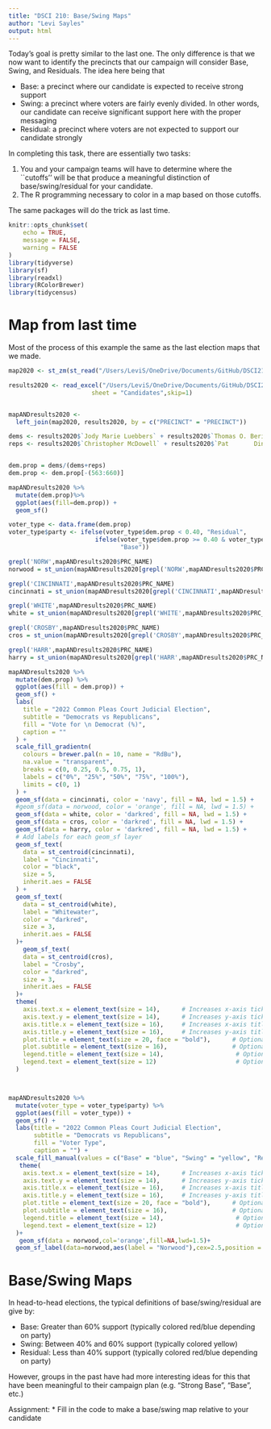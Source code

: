 ```yaml
---
title: "DSCI 210: Base/Swing Maps"
author: "Levi Sayles"
output: html
---
```


Today's goal is pretty similar to the last one. The only difference is that we now want to identify the precincts that our campaign will consider Base, Swing, and Residuals. The idea here being that

-   Base: a precinct where our candidate is expected to receive strong support
-   Swing: a precinct where voters are fairly evenly divided. In other words, our candidate can receive significant support here with the proper messaging
-   Residual: a precinct where voters are not expected to support our candidate strongly

In completing this task, there are essentially two tasks:

1.  You and your campaign teams will have to determine where the \`\`cutoffs'' will be that produce a meaningful distinction of base/swing/residual for your candidate.
2.  The R programming necessary to color in a map based on those cutoffs.

The same packages will do the trick as last time.

```r
knitr::opts_chunk$set(
	echo = TRUE,
	message = FALSE,
	warning = FALSE
)
library(tidyverse)
library(sf)
library(readxl)
library(RColorBrewer)
library(tidycensus)
```

# Map from last time

Most of the process of this example the same as the last election maps that we made.

```r
map2020 <- st_zm(st_read("/Users/LeviS/OneDrive/Documents/GitHub/DSCI210-f24/data/maps/precincts_2024.shp"))

results2020 <- read_excel("/Users/LeviS/OneDrive/Documents/GitHub/DSCI210-f24/data/election results/G22_Official_Canvass.xlsx", 
                       sheet = "Candidates",skip=1)


mapANDresults2020 <-
  left_join(map2020, results2020, by = c("PRECINCT" = "PRECINCT"))

dems <- results2020$`Jody Marie Luebbers` + results2020$`Thomas O. Beridon` + results2020$`Tom        Heekin` + results2020$`R. Bernard Mundy` + results2020$`Rickell Howard Smith` + results2020$`Anne B. Flottman` + results2020$`Manisha    Bansal     Kotian`
reps <- results2020$`Christopher McDowell` + results2020$`Pat       Dinkelacker` + results2020$`Charles J. Kubicki` + results2020$`Megan E. Shanahan` + results2020$`Stacey Simons DeGraffenreid` + results2020$`Jon H.         Sieve` + results2020$`Elizabeth Anne Sunderman`


dem.prop = dems/(dems+reps)
dem.prop <- dem.prop[-(563:660)]

mapANDresults2020 %>% 
  mutate(dem.prop)%>%
  ggplot(aes(fill=dem.prop)) +
  geom_sf()

voter_type <- data.frame(dem.prop)
voter_type$party <- ifelse(voter_type$dem.prop < 0.40, "Residual",
                        ifelse(voter_type$dem.prop >= 0.40 & voter_type$dem.prop < 0.60, "Swing",
                               "Base"))


```

```r
grepl('NORW',mapANDresults2020$PRC_NAME)
norwood = st_union(mapANDresults2020[grepl('NORW',mapANDresults2020$PRC_NAME),]) 

grepl('CINCINNATI',mapANDresults2020$PRC_NAME)
cincinnati = st_union(mapANDresults2020[grepl('CINCINNATI',mapANDresults2020$PRC_NAME),])

grepl('WHITE',mapANDresults2020$PRC_NAME)
white = st_union(mapANDresults2020[grepl('WHITE',mapANDresults2020$PRC_NAME),])

grepl('CROSBY',mapANDresults2020$PRC_NAME)
cros = st_union(mapANDresults2020[grepl('CROSBY',mapANDresults2020$PRC_NAME),])

grepl('HARR',mapANDresults2020$PRC_NAME)
harry = st_union(mapANDresults2020[grepl('HARR',mapANDresults2020$PRC_NAME),])

```


```r
mapANDresults2020 %>% 
  mutate(dem.prop) %>%
  ggplot(aes(fill = dem.prop)) +
  geom_sf() +
  labs(
    title = "2022 Common Pleas Court Judicial Election", 
    subtitle = "Democrats vs Republicans",
    fill = "Vote for \n Democrat (%)", 
    caption = ""
  ) +
  scale_fill_gradientn(
    colours = brewer.pal(n = 10, name = "RdBu"),
    na.value = "transparent",
    breaks = c(0, 0.25, 0.5, 0.75, 1),
    labels = c("0%", "25%", "50%", "75%", "100%"),
    limits = c(0, 1)
  ) +
  geom_sf(data = cincinnati, color = 'navy', fill = NA, lwd = 1.5) +
  #geom_sf(data = norwood, color = 'orange', fill = NA, lwd = 1.5) +
  geom_sf(data = white, color = 'darkred', fill = NA, lwd = 1.5) +
  geom_sf(data = cros, color = 'darkred', fill = NA, lwd = 1.5) +
  geom_sf(data = harry, color = 'darkred', fill = NA, lwd = 1.5) +
  # Add labels for each geom_sf layer
  geom_sf_text(
    data = st_centroid(cincinnati), 
    label = "Cincinnati", 
    color = "black", 
    size = 5, 
    inherit.aes = FALSE
  ) +
  geom_sf_text(
    data = st_centroid(white), 
    label = "Whitewater", 
    color = "darkred", 
    size = 3, 
    inherit.aes = FALSE
  )+
    geom_sf_text(
    data = st_centroid(cros), 
    label = "Crosby", 
    color = "darkred", 
    size = 3, 
    inherit.aes = FALSE
  )+
  theme(
    axis.text.x = element_text(size = 14),      # Increases x-axis tick labels
    axis.text.y = element_text(size = 14),      # Increases y-axis tick labels
    axis.title.x = element_text(size = 16),     # Increases x-axis title
    axis.title.y = element_text(size = 16),     # Increases y-axis title
    plot.title = element_text(size = 20, face = "bold"),      # Optional: Increase title size
    plot.subtitle = element_text(size = 16),                  # Optional: Increase subtitle size
    legend.title = element_text(size = 14),                    # Optional: Increase legend title
    legend.text = element_text(size = 12)                      # Optional: Increase legend text
  )




```



```r

mapANDresults2020 %>%
  mutate(voter_type = voter_type$party) %>%
  ggplot(aes(fill = voter_type)) +
  geom_sf() +
  labs(title = "2022 Common Pleas Court Judicial Election", 
       subtitle = "Democrats vs Republicans",
       fill = "Voter Type", 
       caption = "") +
  scale_fill_manual(values = c("Base" = "blue", "Swing" = "yellow", "Residual" = "red"))+
   theme(
    axis.text.x = element_text(size = 14),      # Increases x-axis tick labels
    axis.text.y = element_text(size = 14),      # Increases y-axis tick labels
    axis.title.x = element_text(size = 16),     # Increases x-axis title
    axis.title.y = element_text(size = 16),     # Increases y-axis title
    plot.title = element_text(size = 20, face = "bold"),      # Optional: Increase title size
    plot.subtitle = element_text(size = 16),                  # Optional: Increase subtitle size
    legend.title = element_text(size = 14),                    # Optional: Increase legend title
    legend.text = element_text(size = 12)                      # Optional: Increase legend text
  )+
   geom_sf(data = norwood,col='orange',fill=NA,lwd=1.5)+
  geom_sf_label(data=norwood,aes(label = "Norwood"),cex=2.5,position = position_nudge(x=0,y=0))

```

# Base/Swing Maps

In head-to-head elections, the typical definitions of base/swing/residual are give by:

-   Base: Greater than 60% support (typically colored red/blue depending on party)
-   Swing: Between 40% and 60% support (typically colored yellow)
-   Residual: Less than 40% support (typically colored red/blue depending on party)

However, groups in the past have had more interesting ideas for this that have been meaningful to their campaign plan (e.g. "Strong Base", "Base", etc.)

Assignment: \* Fill in the code to make a base/swing map relative to your candidate


